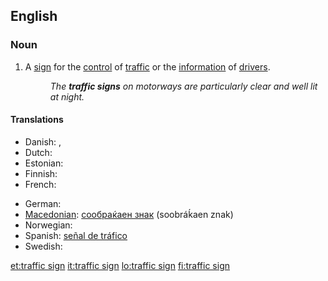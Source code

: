 ==English==

===Noun===
{{en-noun}}

# A [[sign]] for the [[control]] of [[traffic]] or the [[information]] of [[drivers]].
#: ''The '''traffic signs''' on motorways are particularly clear and well lit at night.''

====Translations====
{{trans-top|traffic sign}}
* Danish: {{t-|da|færdselstavle|c}},  {{t-|da|vejskilt|n}}
* Dutch: {{t-|nl|verkeersbord|n}}
* Estonian: {{t|et|liiklusmärk}}
* Finnish: {{t+|fi|liikennemerkki}}
* French: {{t+|fr|panneau|m}}
{{trans-mid}}
* German: {{t|de|Verkehrszeichen|n}}
* [[Macedonian]]: [[сообраќаен знак]] (soobráḱaen znak) {{m}}
* Norwegian: {{t|no|trafikkskilt}}
* Spanish: [[señal de tráfico]] {{f}}
* Swedish: {{t-|sv|vägmärke}}
{{trans-bottom}}

[[et:traffic sign]]
[[it:traffic sign]]
[[lo:traffic sign]]
[[fi:traffic sign]]